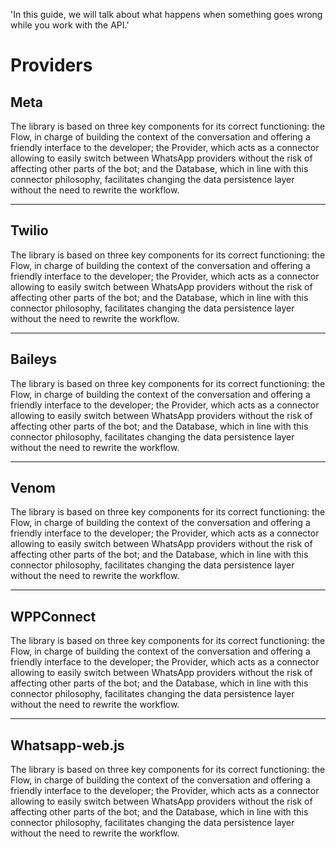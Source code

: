   'In this guide, we will talk about what happens when something goes wrong while you work with the API.'

# Providers

## Meta

The library is based on three key components for its correct functioning: the Flow, in charge of building the context of the conversation and offering a friendly interface to the developer; the Provider, which acts as a connector allowing to easily switch between WhatsApp providers without the risk of affecting other parts of the bot; and the Database, which in line with this connector philosophy, facilitates changing the data persistence layer without the need to rewrite the workflow.

---

## Twilio

The library is based on three key components for its correct functioning: the Flow, in charge of building the context of the conversation and offering a friendly interface to the developer; the Provider, which acts as a connector allowing to easily switch between WhatsApp providers without the risk of affecting other parts of the bot; and the Database, which in line with this connector philosophy, facilitates changing the data persistence layer without the need to rewrite the workflow.

---

## Baileys

The library is based on three key components for its correct functioning: the Flow, in charge of building the context of the conversation and offering a friendly interface to the developer; the Provider, which acts as a connector allowing to easily switch between WhatsApp providers without the risk of affecting other parts of the bot; and the Database, which in line with this connector philosophy, facilitates changing the data persistence layer without the need to rewrite the workflow.

---

## Venom

The library is based on three key components for its correct functioning: the Flow, in charge of building the context of the conversation and offering a friendly interface to the developer; the Provider, which acts as a connector allowing to easily switch between WhatsApp providers without the risk of affecting other parts of the bot; and the Database, which in line with this connector philosophy, facilitates changing the data persistence layer without the need to rewrite the workflow.

---

## WPPConnect

The library is based on three key components for its correct functioning: the Flow, in charge of building the context of the conversation and offering a friendly interface to the developer; the Provider, which acts as a connector allowing to easily switch between WhatsApp providers without the risk of affecting other parts of the bot; and the Database, which in line with this connector philosophy, facilitates changing the data persistence layer without the need to rewrite the workflow.

---

## Whatsapp-web.js

The library is based on three key components for its correct functioning: the Flow, in charge of building the context of the conversation and offering a friendly interface to the developer; the Provider, which acts as a connector allowing to easily switch between WhatsApp providers without the risk of affecting other parts of the bot; and the Database, which in line with this connector philosophy, facilitates changing the data persistence layer without the need to rewrite the workflow.


